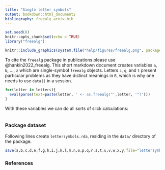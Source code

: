 ```yaml
---
title: "Single letter symbols"
output: bookdown::html_document2
bibliography: freealg_arxiv.bib
---
```


```r
set.seed(0)
knitr::opts_chunk$set(echo = TRUE)
library("freealg")
```

```r
knitr::include_graphics(system.file("help/figures/freealg.png", package = "freealg"))
```

To cite the `freealg` package in publications please use @hankin2022_freealg.
This short markdown document creates variables `a`, `b`, $\ldots$, `z`
which are single-symbol `freealg` objects.  Letters `c`, `q`, and `t`
present particular problems as they have distinct meanings in `R`,
which is why one needs to use `data()` in a session.

```r
for(letter in letters){
  eval(parse(text=paste(letter, ' <- as.freealg("',letter, '")')))
}
```

With these variables we can do all sorts of slick calculations:


```r
```

### Package dataset {-}

Following lines create `lettersymbols.rda`, residing in the `data/` directory
of the package.

```r
save(a,b,c,d,e,f,g,h,i,j,k,l,m,n,o,p,q,r,s,t,u,v,w,x,y,file="lettersymbols.rda")
```

### References {-}